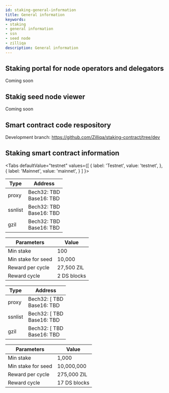 ```yaml
---
id: staking-general-information
title: General information
keywords: 
- staking
- general information
- ssn
- seed node
- zilliqa	
description: General information
---
```



## Staking portal for node operators and delegators
Coming soon

## Stakig seed node viewer
Coming soon


## Smart contract code respository
Development branch: https://github.com/Zilliqa/staking-contract/tree/dev

## Staking smart contract information

<Tabs
  defaultValue="testnet"
  values={[
    { label: 'Testnet', value: 'testnet', },
    { label: 'Mainnet', value: 'mainnet', }
  ]
}>
<TabItem value="testnet">

| Type    | Address |
| ------- | ------- |
| proxy   | Bech32: TBD <br/> Base16: TBD |
| ssnlist | Bech32: TBD <br/> Base16: TBD |
| gzil    | Bech32: TBD <br/> Base16: TBD |


| Parameters                 | Value       |
| -------------------------- | ----------- |
| Min stake                  | 100         |
| Min stake for seed         | 10,000      |
| Reward per cycle           | 27,500 ZIL  |
| Reward cycle               | 2 DS blocks |

</TabItem>
<TabItem value="mainnet">

| Type    | Address |
| ------- | ------- |
| proxy   | Bech32: [ TBD <br/> Base16: TBD |
| ssnlist | Bech32: [ TBD <br/> Base16: TBD |
| gzil    | Bech32: [ TBD <br/> Base16: TBD |

| Parameters                 | Value        |
| -------------------------- | ------------ |
| Min stake                  | 1,000        |
| Min stake for seed         | 10,000,000   |
| Reward per cycle           | 275,000 ZIL  |
| Reward cycle               | 17 DS blocks |

</TabItem>
</Tabs>





